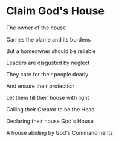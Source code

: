 # Claim God's House

The owner of the house

Carries the blame and its burdens

But a homeowner should be reliable

Leaders are disgusted by neglect

They care for their people dearly

And ensure their protection

Let them fill their house with light

Calling their Creator to be the Head

Declaring their house God's House

A house abiding by God's Commandments
